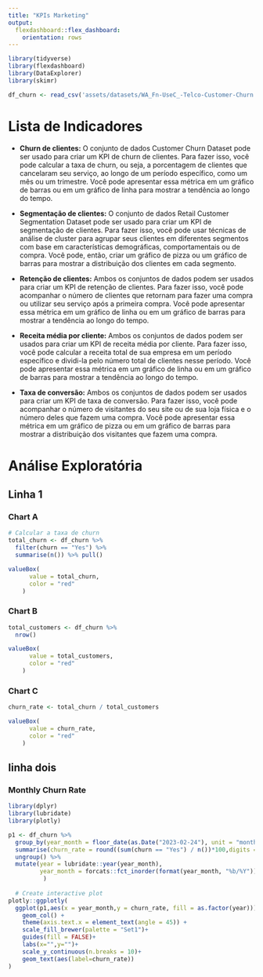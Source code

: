 ```yaml
---
title: "KPIs Marketing"
output: 
  flexdashboard::flex_dashboard:
    orientation: rows
---
```


```r
library(tidyverse)
library(flexdashboard)
library(DataExplorer)
library(skimr)

df_churn <- read_csv('assets/datasets/WA_Fn-UseC_-Telco-Customer-Churn.csv') %>% janitor::clean_names()

```

# Lista de Indicadores

-   **Churn de clientes:** O conjunto de dados Customer Churn Dataset pode ser usado para criar um KPI de churn de clientes. Para fazer isso, você pode calcular a taxa de churn, ou seja, a porcentagem de clientes que cancelaram seu serviço, ao longo de um período específico, como um mês ou um trimestre. Você pode apresentar essa métrica em um gráfico de barras ou em um gráfico de linha para mostrar a tendência ao longo do tempo.


-   **Segmentação de clientes:** O conjunto de dados Retail Customer Segmentation Dataset pode ser usado para criar um KPI de segmentação de clientes. Para fazer isso, você pode usar técnicas de análise de cluster para agrupar seus clientes em diferentes segmentos com base em características demográficas, comportamentais ou de compra. Você pode, então, criar um gráfico de pizza ou um gráfico de barras para mostrar a distribuição dos clientes em cada segmento.

-   **Retenção de clientes:** Ambos os conjuntos de dados podem ser usados para criar um KPI de retenção de clientes. Para fazer isso, você pode acompanhar o número de clientes que retornam para fazer uma compra ou utilizar seu serviço após a primeira compra. Você pode apresentar essa métrica em um gráfico de linha ou em um gráfico de barras para mostrar a tendência ao longo do tempo.

-   **Receita média por cliente:** Ambos os conjuntos de dados podem ser usados para criar um KPI de receita média por cliente. Para fazer isso, você pode calcular a receita total de sua empresa em um período específico e dividi-la pelo número total de clientes nesse período. Você pode apresentar essa métrica em um gráfico de linha ou em um gráfico de barras para mostrar a tendência ao longo do tempo.

-   **Taxa de conversão:** Ambos os conjuntos de dados podem ser usados para criar um KPI de taxa de conversão. Para fazer isso, você pode acompanhar o número de visitantes do seu site ou de sua loja física e o número deles que fazem uma compra. Você pode apresentar essa métrica em um gráfico de pizza ou em um gráfico de barras para mostrar a distribuição dos visitantes que fazem uma compra.

# Análise Exploratória

## Linha 1

### Chart A

```r
# Calcular a taxa de churn
total_churn <- df_churn %>% 
  filter(churn == "Yes") %>% 
  summarise(n()) %>% pull()

valueBox(
      value = total_churn,
      color = "red"
    )

```


### Chart B

```r
total_customers <- df_churn %>% 
  nrow()

valueBox(
      value = total_customers,
      color = "red"
    )

```


### Chart C

```r
churn_rate <- total_churn / total_customers

valueBox(
      value = churn_rate,
      color = "red"
    )
```

## linha dois

### Monthly Churn Rate

```r
library(dplyr)
library(lubridate)
library(plotly)

p1 <- df_churn %>% 
  group_by(year_month = floor_date(as.Date("2023-02-24"), unit = "month") - months(1) * (tenure - 1)) %>% 
  summarise(churn_rate = round((sum(churn == "Yes") / n())*100,digits = 2)) %>% 
  ungroup() %>% 
  mutate(year = lubridate::year(year_month),
         year_month = forcats::fct_inorder(format(year_month, "%b/%Y"))
          )
  
  # Create interactive plot
plotly::ggplotly(
  ggplot(p1,aes(x = year_month,y = churn_rate, fill = as.factor(year))) +
    geom_col() +
    theme(axis.text.x = element_text(angle = 45)) +
    scale_fill_brewer(palette = "Set1")+
    guides(fill = FALSE)+
    labs(x="",y="")+
    scale_y_continuous(n.breaks = 10)+
    geom_text(aes(label=churn_rate))
)
```
